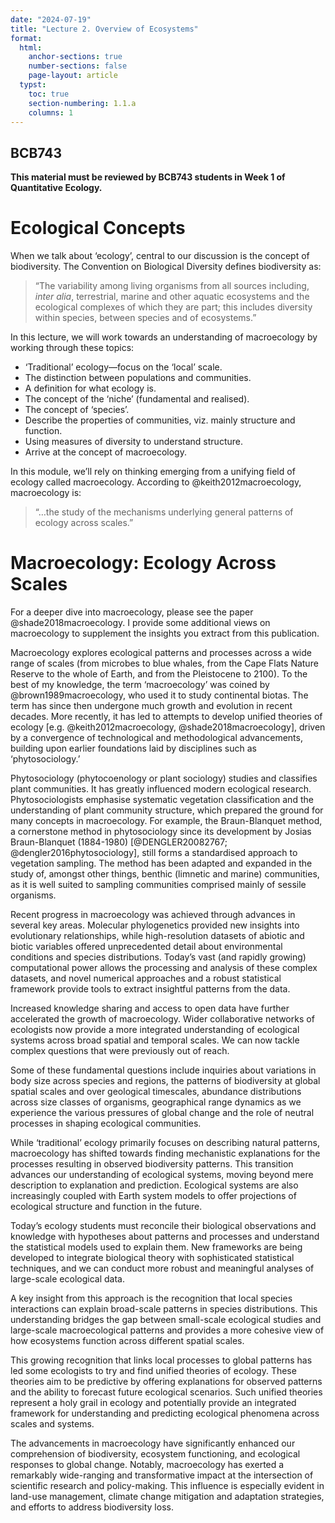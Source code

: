 ```yaml
---
date: "2024-07-19"
title: "Lecture 2. Overview of Ecosystems"
format:
  html:
    anchor-sections: true
    number-sections: false
    page-layout: article
  typst:
    toc: true
    section-numbering: 1.1.a
    columns: 1
---
```


::: callout-note
## BCB743

**This material must be reviewed by BCB743 students in Week 1 of
Quantitative Ecology.**
:::

# Ecological Concepts

When we talk about 'ecology', central to our discussion is the concept of biodiversity. The Convention on Biological Diversity defines biodiversity as:

> "The variability among living organisms from all sources including, *inter alia*, terrestrial, marine and other aquatic ecosystems and the ecological complexes of which they are part; this includes diversity within species, between species and of ecosystems."

In this lecture, we will work towards an understanding of macroecology by working through these topics:

- ‘Traditional’ ecology—focus on the ‘local’ scale.
- The distinction between populations and communities.
- A definition for what ecology is.
- The concept of the ‘niche’ (fundamental and realised).
- The concept of ‘species’.
- Describe the properties of communities, viz. mainly structure and function.
- Using measures of diversity to understand structure.
- Arrive at the concept of macroecology.

In this module, we'll rely on thinking emerging from a unifying field of ecology called macroecology. According to @keith2012macroecology, macroecology is:

> "...the study of the mechanisms underlying general patterns of ecology across scales."

# Macroecology: Ecology Across Scales

::: {.my-highlight}
For a deeper dive into macroecology, please see the paper @shade2018macroecology. I provide some additional views on macroecology to supplement the insights you extract from this publication.
:::

Macroecology explores ecological patterns and processes across a wide range of scales (from microbes to blue whales, from the Cape Flats Nature Reserve to the whole of Earth, and from the Pleistocene to 2100). To the best of my knowledge, the term ‘macroecology’ was coined by @brown1989macroecology, who used it to study continental biotas. The term has since then undergone much growth and evolution in recent decades. More recently, it has led to attempts to develop unified theories of ecology [e.g. @keith2012macroecology, @shade2018macroecology], driven by a convergence of technological and methodological advancements, building upon earlier foundations laid by disciplines such as ‘phytosociology.’

Phytosociology (phytocoenology or plant sociology) studies and classifies plant communities. It has greatly influenced modern ecological research. Phytosociologists emphasise systematic vegetation classification and the understanding of plant community structure, which prepared the ground for many concepts in macroecology. For example, the Braun-Blanquet method, a cornerstone method in phytosociology since its development by Josias Braun-Blanquet (1884-1980) [@DENGLER20082767; @dengler2016phytosociology], still forms a standardised approach to vegetation sampling. The method has been adapted and expanded in the study of, amongst other things, benthic (limnetic and marine) communities, as it is well suited to sampling communities comprised mainly of sessile organisms.

Recent progress in macroecology was achieved through advances in several key areas. Molecular phylogenetics provided new insights into evolutionary relationships, while high-resolution datasets of abiotic and biotic variables offered unprecedented detail about environmental conditions and species distributions. Today’s vast (and rapidly growing) computational power allows the processing and analysis of these complex datasets, and novel numerical approaches and a robust statistical framework provide tools to extract insightful patterns from the data. 

Increased knowledge sharing and access to open data have further accelerated the growth of macroecology. Wider collaborative networks of ecologists now provide a more integrated understanding of ecological systems across broad spatial and temporal scales. We can now tackle complex questions that were previously out of reach.

Some of these fundamental questions include inquiries about variations in body size across species and regions, the patterns of biodiversity at global spatial scales and over geological timescales, abundance distributions across size classes of organisms, geographical range dynamics as we experience the various pressures of global change and the role of neutral processes in shaping ecological communities.

While 'traditional' ecology primarily focuses on describing natural patterns, macroecology has shifted towards finding mechanistic explanations for the processes resulting in observed biodiversity patterns. This transition advances our understanding of ecological systems, moving beyond mere description to explanation and prediction. Ecological systems are also increasingly coupled with Earth system models to offer projections of ecological structure and function in the future.

Today’s ecology students must reconcile their biological observations and knowledge with hypotheses about patterns and processes and understand the statistical models used to explain them. New frameworks are being developed to integrate biological theory with sophisticated statistical techniques, and we can conduct more robust and meaningful analyses of large-scale ecological data.

A key insight from this approach is the recognition that local species interactions can explain broad-scale patterns in species distributions. This understanding bridges the gap between small-scale ecological studies and large-scale macroecological patterns and provides a more cohesive view of how ecosystems function across different spatial scales.

This growing recognition that links local processes to global patterns has led some ecologists to try and find unified theories of ecology. These theories aim to be predictive by offering explanations for observed patterns and the ability to forecast future ecological scenarios. Such unified theories represent a holy grail in ecology and potentially provide an integrated framework for understanding and predicting ecological phenomena across scales and systems.

The advancements in macroecology have significantly enhanced our comprehension of biodiversity, ecosystem functioning, and ecological responses to global change. Notably, macroecology has exerted a remarkably wide-ranging and transformative impact at the intersection of scientific research and policy-making. This influence is especially evident in land-use management, climate change mitigation and adaptation strategies, and efforts to address biodiversity loss.

